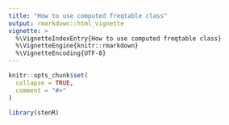 ```yaml
---
title: "How to use computed freqtable class"
output: rmarkdown::html_vignette
vignette: >
  %\VignetteIndexEntry{How to use computed freqtable class}
  %\VignetteEngine{knitr::rmarkdown}
  %\VignetteEncoding{UTF-8}
---
```


```r
knitr::opts_chunk$set(
  collapse = TRUE,
  comment = "#>"
)
```



```r
library(stenR)
```
